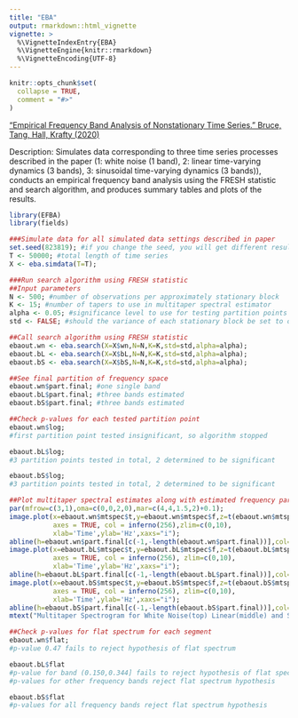 ```yaml
---
title: "EBA"
output: rmarkdown::html_vignette
vignette: >
  %\VignetteIndexEntry{EBA}
  %\VignetteEngine{knitr::rmarkdown}
  %\VignetteEncoding{UTF-8}
---
```


```r
knitr::opts_chunk$set(
  collapse = TRUE,
  comment = "#>"
)
```

["Empirical Frequency Band Analysis of Nonstationary Time Series." Bruce, Tang, Hall, Krafty (2020)](https://www.ncbi.nlm.nih.gov/pmc/articles/PMC8186526/)

Description: Simulates data corresponding to three time series processes described in the paper (1: white noise (1 band), 2: linear time-varying dynamics (3 bands), 3: sinusoidal time-varying dynamics (3 bands)), conducts an empirical frequency band analysis using the FRESH statistic and search algorithm, and produces summary tables and plots of the results.

```r
library(EFBA)
library(fields)

###Simulate data for all simulated data settings described in paper
set.seed(823819); #if you change the seed, you will get different results
T <- 50000; #total length of time series 
X <- eba.simdata(T=T);

###Run search algorithm using FRESH statistic
##Input parameters
N <- 500; #number of observations per approximately stationary block
K <- 15; #number of tapers to use in multitaper spectral estimator
alpha <- 0.05; #significance level to use for testing partition points using FRESH statistic
std <- FALSE; #should the variance of each stationary block be set to one across all blocks? (TRUE or FALSE)

##Call search algorithm using FRESH statistic
ebaout.wn <- eba.search(X=X$wn,N=N,K=K,std=std,alpha=alpha);
ebaout.bL <- eba.search(X=X$bL,N=N,K=K,std=std,alpha=alpha);
ebaout.bS <- eba.search(X=X$bS,N=N,K=K,std=std,alpha=alpha);

##See final partition of frequency space
ebaout.wn$part.final; #one single band
ebaout.bL$part.final; #three bands estimated
ebaout.bS$part.final; #three bands estimated

##Check p-values for each tested partition point
ebaout.wn$log;
#first partition point tested insignificant, so algorithm stopped

ebaout.bL$log;
#3 partition points tested in total, 2 determined to be significant

ebaout.bS$log;
#3 partition points tested in total, 2 determined to be significant

##Plot multitaper spectral estimates along with estimated frequency partition points
par(mfrow=c(3,1),oma=c(0,0,2,0),mar=c(4,4,1.5,2)+0.1);
image.plot(x=ebaout.wn$mtspec$t,y=ebaout.wn$mtspec$f,z=t(ebaout.wn$mtspec$mtspec), 
           axes = TRUE, col = inferno(256),zlim=c(0,10), 
           xlab='Time',ylab='Hz',xaxs="i"); 
abline(h=ebaout.wn$part.final[c(-1,-length(ebaout.wn$part.final))],col='green');
image.plot(x=ebaout.bL$mtspec$t,y=ebaout.bL$mtspec$f,z=t(ebaout.bL$mtspec$mtspec), 
           axes = TRUE, col = inferno(256), zlim=c(0,10), 
           xlab='Time',ylab='Hz',xaxs="i"); 
abline(h=ebaout.bL$part.final[c(-1,-length(ebaout.bL$part.final))],col='green');
image.plot(x=ebaout.bS$mtspec$t,y=ebaout.bS$mtspec$f,z=t(ebaout.bS$mtspec$mtspec), 
           axes = TRUE, col = inferno(256), zlim=c(0,10), 
           xlab='Time',ylab='Hz',xaxs="i"); 
abline(h=ebaout.bS$part.final[c(-1,-length(ebaout.bS$part.final))],col='green');
mtext("Multitaper Spectrogram for White Noise(top) Linear(middle) and Sinusoidal(bottom)", outer = TRUE, cex = 1);

##Check p-values for flat spectrum for each segment
ebaout.wn$flat; 
#p-value 0.47 fails to reject hypothesis of flat spectrum

ebaout.bL$flat 
#p-value for band (0.150,0.344] fails to reject hypothesis of flat spectrum
#p-values for other frequency bands reject flat spectrum hypothesis

ebaout.bS$flat 
#p-values for all frequency bands reject flat spectrum hypothesis



```

